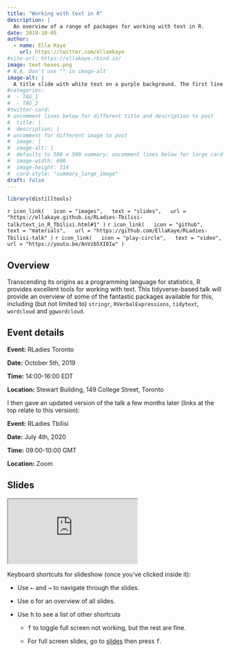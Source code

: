 ```yaml
---
title: "Working with text in R"
description: |
  An overview of a range of packages for working with text in R.
date: 2019-10-05
author: 
  - name: Ella Kaye
    url: https://twitter.com/ellamkaye
#site-url: https://ellakaye.rbind.io/
image: text-hexes.png
# N.B. Don't use "" in image-alt
image-alt: |
  A title slide with white text on a purple background. The first line says 'Working with text in R'. The second line says 'Ella Kaye' and the third line says 'July 4th, 2020, RLadies Tbilisi'
#categories:
#  - TAG_1
#  - TAG_2
#twitter-card: 
# uncomment lines below for different title and description to post
#  title: |
#  description: |
# uncomment for different image to post
#  image: |
#  image-alt: |
#  defaults to 500 x 500 summary: uncomment lines below for large card
#  image-width: 600 
#  image-height: 314
#  card-style: "summary_large_image" 
draft: false
---
```


```r
library(distilltools)
```

`r icon_link(
  icon = "images",
  text = "slides",
  url = "https://ellakaye.github.io/RLadies-Tbilisi-talk/text_in_R_Tbilisi.html#1"
)`
`r icon_link(
  icon = "github",
  text = "materials",
  url = "https://github.com/EllaKaye/RLadies-Tbilisi-talk"
)`
`r icon_link(
  icon = "play-circle",
  text = "video",
  url = "https://youtu.be/AnVzb5XI0Iw"
)`

## Overview

Transcending its origins as a programming language for statistics, R provides excellent tools for working with text. This tidyverse-based talk will provide an overview of some of the fantastic packages available for this, including (but not limited to) `stringr`, `RVerbalExpressions`, `tidytext`, `wordcloud` and `ggwordcloud`.

## Event details

**Event:** RLadies Toronto

**Date:** October 5th, 2019

**Time:** 14:00-16:00 EDT

**Location:** Stewart Building, 149 College Street, Toronto

I then gave an updated version of the talk a few months later (links at the top relate to this version):

**Event:** RLadies Tbilisi

**Date:** July 4th, 2020

**Time:** 09:00-10:00 GMT

**Location:** Zoom


## Slides

<iframe class="slide-deck ar-4-3" src="https://ellakaye.github.io/RLadies-Tbilisi-talk/text_in_R_Tbilisi.html#1" title="Working with text in R slides">
</iframe>

Keyboard shortcuts for slideshow (once you've clicked inside it):

- Use <kbd>←</kbd> and <kbd>→</kbd> to navigate through the slides.

- Use <kbd>o</kbd> for an overview of all slides.

- Use <kbd>h</kbd> to see a list of other shortcuts 
  
  - <kbd>f</kbd> to toggle full screen not working, but the rest are fine.
  
  - For full screen slides, go to [slides](https://ellakaye.github.io/RLadies-Tbilisi-talk/text_in_R_Tbilisi.html#1) then press <kbd>f</kbd>.
